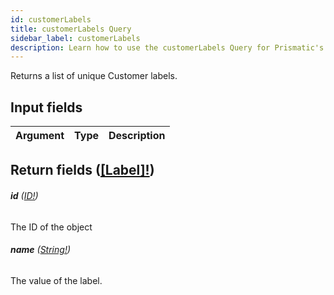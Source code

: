 ```yaml
---
id: customerLabels
title: customerLabels Query
sidebar_label: customerLabels
description: Learn how to use the customerLabels Query for Prismatic's API.
---
```


Returns a list of unique Customer labels.

## Input fields

| Argument | Type | Description |
| -------- | ---- | ----------- |

## Return fields ([[Label]!](api/schema/object/Label.mdx))

###### <b>id</b> ([ID!](api/schema/scalar/ID.mdx))

The ID of the object

###### <b>name</b> ([String!](api/schema/scalar/String.mdx))

The value of the label.
